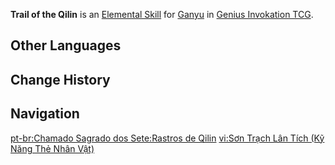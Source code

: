 {{About|the Character Card Skill for [[Genius Invokation TCG]]|the Playable Character Talent|Trail of the Qilin}}
{{Genius Invokation TCG Skill Infobox
|title      = Trail of the Qilin
|image      = Trail of the Qilin Character Card Skill.png
|type       = Elemental Skill
|character  = Ganyu
|matching   = 3
|element    = Cryo
|effect     = Deals 1 {{Color|Cryo DMG}}, creates 1 '''Ice Lotus'''.<br><br>'''Ice Lotus'''<br>When your active character receives DMG: Decreases DMG taken by 1.<br><u>Usage(s)</u>: 2
|order      = 2
}}
'''Trail of the Qilin''' is an [[Character Card Elemental Skill|Elemental Skill]] for [[Ganyu (Character Card)|Ganyu]] in [[Genius Invokation TCG]].

==Other Languages==
{{Other Languages|Transclude=Trail of the Qilin}}

==Change History==
{{Change History|3.3}}

==Navigation==
{{Genius Invokation TCG Skill Navbox|Ganyu}}

[[pt-br:Chamado Sagrado dos Sete:Rastros de Qilin]]
[[vi:Sơn Trạch Lân Tích (Kỹ Năng Thẻ Nhân Vật)]]